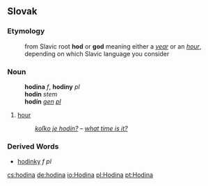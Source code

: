 ==Slovak==
===Etymology===
:from Slavic root '''hod''' or '''god''' meaning either a ''[[year]]'' or an ''[[hour]]'', depending on which Slavic language you consider
===Noun===
:'''hodina''' ''f'', '''hodiny''' ''pl''
:'''hodin''' ''stem''
:'''hodín''' ''[[genitive|gen]] [[plural|pl]]''
# [[hour]]
#:''[[koľko je hodín?]]'' &ndash; ''[[what time is it?]]''

===Derived Words===
* [[hodinky#Slovak|hodinky]] ''f pl''

[[cs:hodina]]
[[de:hodina]]
[[io:Hodina]]
[[pl:Hodina]]
[[pt:Hodina]]